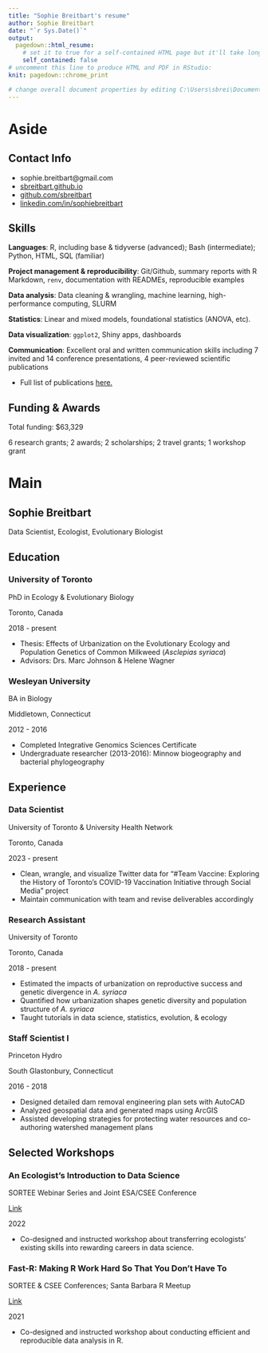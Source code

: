 ```yaml
---
title: "Sophie Breitbart's resume"
author: Sophie Breitbart
date: "`r Sys.Date()`"
output:
  pagedown::html_resume:
    # set it to true for a self-contained HTML page but it'll take longer to render
    self_contained: false
# uncomment this line to produce HTML and PDF in RStudio:
knit: pagedown::chrome_print

# change overall document properties by editing C:\Users\sbrei\Documents\R\win-library\4.1\pagedown\resources\css\resume.css
---
```


Aside
================================================================================

Contact Info {#contact}
--------------------------------------------------------------------------------
- <i class="fa fa-envelope"></i> sophie.breitbart@gmail.com
- <i class="fa fa-home"></i> [sbreitbart.github.io](https://sbreitbart.github.io/)
- <i class="fa fa-github"></i> [github.com/sbreitbart](https://github.com/sbreitbart)
- <i class="fa fa-linkedin"></i> [linkedin.com/in/sophiebreitbart](https://linkedin.com/in/sophiebreitbart)

Skills {#skills}
--------------------------------------------------------------------------------
**Languages**: R, including base & tidyverse (advanced); Bash (intermediate); Python, HTML, SQL (familiar)

**Project management & reproducibility**: Git/Github, summary reports with R Markdown,  `renv`, documentation with READMEs, reproducible examples

**Data analysis**: Data cleaning & wrangling, machine learning, high-performance computing, SLURM

**Statistics**: Linear and mixed models, foundational statistics (ANOVA, etc).

**Data visualization**: `ggplot2`, Shiny apps, dashboards

**Communication**: Excellent oral and written communication skills including 7 invited and 14 conference presentations, 4 peer-reviewed scientific publications

- Full list of publications [here.](https://scholar.google.com/citations?hl=en&user=vx2HzukAAAAJ&view_op=list_works&sortby=pubdate)


Funding & Awards {data-icon=none}
--------------------------------------------------------------------------------
Total funding: $63,329

6 research grants; 2 awards; 2 scholarships; 2 travel grants; 1 workshop grant


Main
================================================================================

**Sophie Breitbart** {#title}
--------------------------------------------------------------------------------
Data Scientist, Ecologist, Evolutionary Biologist

Education {data-icon=none data-concise=true}
--------------------------------------------------------------------------------

### University of Toronto
PhD in Ecology & Evolutionary Biology

Toronto, Canada

2018 - present

- Thesis: Effects of Urbanization on the Evolutionary Ecology and Population Genetics of Common Milkweed (*Asclepias syriaca*)
- Advisors: Drs. Marc Johnson & Helene Wagner


### Wesleyan University
BA in Biology

Middletown, Connecticut

2012 - 2016

- Completed Integrative Genomics Sciences Certificate
- Undergraduate researcher (2013-2016): Minnow biogeography and bacterial phylogeography


Experience {data-icon=none}
--------------------------------------------------------------------------------

### Data Scientist

University of Toronto & University Health Network

Toronto, Canada

2023 - present

- Clean, wrangle, and visualize Twitter data for "#Team Vaccine: Exploring the History of Toronto’s COVID-19 Vaccination Initiative through Social Media" project
- Maintain communication with team and revise deliverables accordingly

### Research Assistant

University of Toronto

Toronto, Canada

2018 - present

- Estimated the impacts of urbanization on reproductive success and genetic divergence in *A. syriaca*
- Quantified how urbanization shapes genetic diversity and population structure of *A. syriaca*
- Taught tutorials in data science, statistics, evolution, & ecology


### Staff Scientist I

Princeton Hydro

South Glastonbury, Connecticut

2016 - 2018 
  
- Designed detailed dam removal engineering plan sets with AutoCAD
- Analyzed geospatial data and generated maps using ArcGIS
- Assisted developing strategies for protecting water resources and co-authoring watershed management plans
  

<!-- ### Aquatics Intern -->

<!-- Princeton Hydro -->

<!-- South Glastonbury, Connecticut -->

<!-- 2016 -->

<!-- - Assisted in lake and landfill water quality assessments -->
<!-- - Helped conduct biological surveys of fish and invasive plant communities in various lakes -->
  



Selected Workshops {data-icon=none}
--------------------------------------------------------------------------------

### An Ecologist's Introduction to Data Science

SORTEE Webinar Series and Joint ESA/CSEE Conference

[Link](https://sbreitbart.github.io/DataSci_for_Ecologists/)

2022

- Co-designed and instructed workshop about transferring ecologists' existing skills into rewarding careers in data science.


### Fast-R: Making R Work Hard So That You Don’t Have To

SORTEE & CSEE Conferences; Santa Barbara R Meetup

[Link](https://afilazzola.github.io/FastR/)

2021

- Co-designed and instructed workshop about conducting efficient and reproducible data analysis in R.